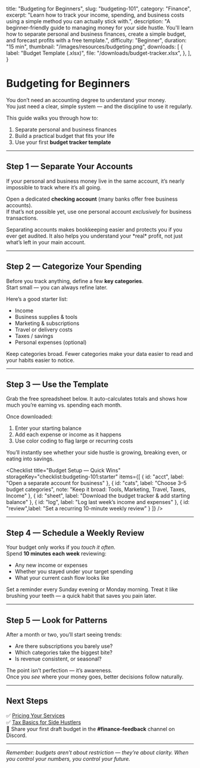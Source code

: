   title: "Budgeting for Beginners",
  slug: "budgeting-101",
  category: "Finance",
  excerpt:
    "Learn how to track your income, spending, and business costs using a simple method you can actually stick with.",
  description:
    "A beginner-friendly guide to managing money for your side hustle. You'll learn how to separate personal and business finances, create a simple budget, and forecast profits with a free template.",
  difficulty: "Beginner",
  duration: "15 min",
  thumbnail: "/images/resources/budgeting.png",
  downloads: [
    {
      label: "Budget Template (.xlsx)",
      file: "/downloads/budget-tracker.xlsx",
    },
  ],
}


# Budgeting for Beginners

You don’t need an accounting degree to understand your money.  
You just need a clear, simple system — and the discipline to use it regularly.

This guide walks you through how to:
1. Separate personal and business finances  
2. Build a practical budget that fits your life  
3. Use your first **budget tracker template**

---

## Step 1 — Separate Your Accounts

If your personal and business money live in the same account, it’s nearly impossible to track where it’s all going.

Open a dedicated **checking account** (many banks offer free business accounts).  
If that’s not possible yet, use one personal account *exclusively* for business transactions.

<TipBox title="Why it matters">
Separating accounts makes bookkeeping easier and protects you if you ever get audited. It also helps you understand your *real* profit, not just what’s left in your main account.
</TipBox>

---

## Step 2 — Categorize Your Spending

Before you track anything, define a few **key categories**.  
Start small — you can always refine later.

Here’s a good starter list:

- Income  
- Business supplies & tools  
- Marketing & subscriptions  
- Travel or delivery costs  
- Taxes / savings  
- Personal expenses (optional)

<TipBox>
Keep categories broad. Fewer categories make your data easier to read and your habits easier to notice.
</TipBox>

---

## Step 3 — Use the Template

Grab the free spreadsheet below. It auto-calculates totals and shows how much you’re earning vs. spending each month.

<DownloadCard
  title="Budget Template"
  description="A simple Excel sheet that helps you track income, expenses, and your running balance automatically."
  file="/downloads/budget-tracker.xlsx"
  note="Prefer Notion? A copy link version is coming soon."
/>

Once downloaded:
1. Enter your starting balance  
2. Add each expense or income as it happens  
3. Use color coding to flag large or recurring costs

You’ll instantly see whether your side hustle is growing, breaking even, or eating into savings.

<Checklist
  title="Budget Setup — Quick Wins"
  storageKey="checklist:budgeting-101:starter"
  items={[
    { id: "acct",  label: "Open a separate account for business" },
    { id: "cats",  label: "Choose 3–5 budget categories", note: "Keep it broad: Tools, Marketing, Travel, Taxes, Income" },
    { id: "sheet", label: "Download the budget tracker & add starting balance" },
    { id: "log",   label: "Log last week’s income and expenses" },
    { id: "review",label: "Set a recurring 10-minute weekly review" }
  ]}
/>

---

## Step 4 — Schedule a Weekly Review

Your budget only works if you *touch it often*.  
Spend **10 minutes each week** reviewing:

- Any new income or expenses  
- Whether you stayed under your target spending  
- What your current cash flow looks like

<TipBox title="Make it a ritual">
Set a reminder every Sunday evening or Monday morning. Treat it like brushing your teeth — a quick habit that saves you pain later.
</TipBox>

---

## Step 5 — Look for Patterns

After a month or two, you’ll start seeing trends:
- Are there subscriptions you barely use?  
- Which categories take the biggest bite?  
- Is revenue consistent, or seasonal?

The point isn’t perfection — it’s awareness.  
Once you *see* where your money goes, better decisions follow naturally.

---

## Next Steps

✅ [Pricing Your Services](/resources/pricing-your-service)  
✅ [Tax Basics for Side Hustlers](/resources/tax-basics)  
💬 Share your first draft budget in the **#finance-feedback** channel on Discord.

---

*Remember: budgets aren’t about restriction — they’re about clarity. When you control your numbers, you control your future.*

